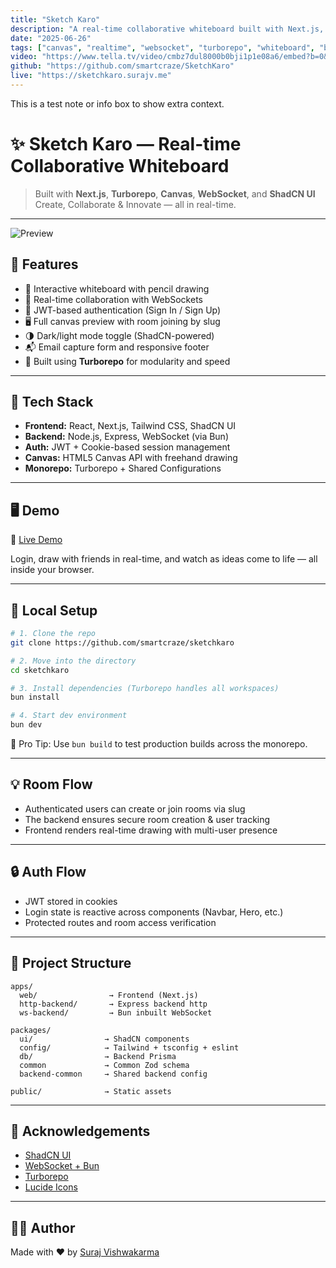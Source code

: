 ```yaml
---
title: "Sketch Karo"
description: "A real-time collaborative whiteboard built with Next.js, Canvas, WebSockets, and Turborepo."
date: "2025-06-26"
tags: ["canvas", "realtime", "websocket", "turborepo", "whiteboard", "bun"]
video: "https://www.tella.tv/video/cmbz7dul8000b0bji1p1e08a6/embed?b=0&title=0&a=0&loop=0&t=0&muted=0&wt=0"
github: "https://github.com/smartcraze/SketchKaro"
live: "https://sketchkaro.surajv.me"
---
```


<Note type="info">
  This is a test note or info box to show extra context.
</Note>

# ✨ Sketch Karo — Real-time Collaborative Whiteboard

> Built with **Next.js**, **Turborepo**, **Canvas**, **WebSocket**, and **ShadCN UI**  
> Create, Collaborate & Innovate — all in real-time.

---

![Preview](/preview.png)

## 🚀 Features

* 🎨 Interactive whiteboard with pencil drawing  
* 🤝 Real-time collaboration with WebSockets  
* 🔐 JWT-based authentication (Sign In / Sign Up)  
* 🖥️ Full canvas preview with room joining by slug  
* 🌗 Dark/light mode toggle (ShadCN-powered)  
* 📬 Email capture form and responsive footer  
* 🔧 Built using **Turborepo** for modularity and speed  

---

## 🧱 Tech Stack

* **Frontend:** React, Next.js, Tailwind CSS, ShadCN UI  
* **Backend:** Node.js, Express, WebSocket (via Bun)  
* **Auth:** JWT + Cookie-based session management  
* **Canvas:** HTML5 Canvas API with freehand drawing  
* **Monorepo:** Turborepo + Shared Configurations  

---

## 🖥️ Demo

🔗 [Live Demo](https://sketchkaro.surajv.me)

Login, draw with friends in real-time, and watch as ideas come to life — all inside your browser.

---

## 💪 Local Setup

```bash
# 1. Clone the repo
git clone https://github.com/smartcraze/sketchkaro

# 2. Move into the directory
cd sketchkaro

# 3. Install dependencies (Turborepo handles all workspaces)
bun install

# 4. Start dev environment
bun dev
````

🧠 Pro Tip: Use `bun build` to test production builds across the monorepo.

---

## 💡 Room Flow

* Authenticated users can create or join rooms via slug
* The backend ensures secure room creation & user tracking
* Frontend renders real-time drawing with multi-user presence

---

## 🔒 Auth Flow

* JWT stored in cookies
* Login state is reactive across components (Navbar, Hero, etc.)
* Protected routes and room access verification

---

## 📁 Project Structure

```
apps/
  web/                → Frontend (Next.js)
  http-backend/       → Express backend http
  ws-backend/         → Bun inbuilt WebSocket

packages/
  ui/                → ShadCN components
  config/            → Tailwind + tsconfig + eslint
  db/                → Backend Prisma
  common             → Common Zod schema
  backend-common     → Shared backend config

public/              → Static assets
```

---

## 🙌 Acknowledgements

* [ShadCN UI](https://ui.shadcn.com)
* [WebSocket + Bun](https://bun.sh)
* [Turborepo](https://turbo.build)
* [Lucide Icons](https://lucide.dev)

---

## 🧑‍💻 Author

Made with ❤️ by [Suraj Vishwakarma](https://twitter.com/surajv354)

